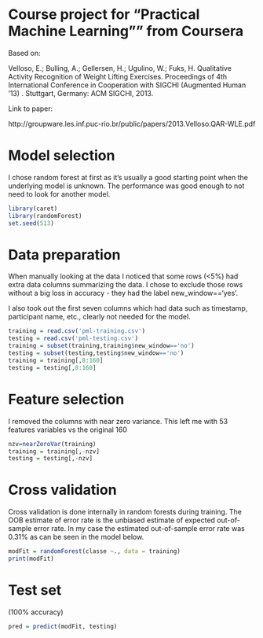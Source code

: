 # Course project for "Practical Machine Learning"" from Coursera

Based on:

Velloso, E.; Bulling, A.; Gellersen, H.; Ugulino, W.; Fuks, H. Qualitative Activity Recognition of Weight Lifting Exercises. Proceedings of 4th International Conference in Cooperation with  SIGCHI (Augmented Human '13) . Stuttgart, Germany: ACM SIGCHI, 2013.

Link to paper:

http://groupware.les.inf.puc-rio.br/public/papers/2013.Velloso.QAR-WLE.pdf

# Model selection

I chose random forest at first as it's usually a good starting point when the underlying model is unknown. The performance was good enough to not need to look for another model.

```r
library(caret)
library(randomForest)
set.seed(513)
```

# Data preparation

When manually looking at the data I noticed that some rows (<5%) had extra data columns summarizing the data. I chose to exclude those rows without a big loss in accuracy - they had the label new_window=='yes'.

I also took out the first seven columns which had data such as timestamp, participant name, etc., clearly not needed for the model.

```r
training = read.csv('pml-training.csv')
testing = read.csv('pml-testing.csv')
training = subset(training,training$new_window=='no')
testing = subset(testing,testing$new_window=='no')
training = training[,8:160]
testing = testing[,8:160]
```

# Feature selection

I removed the columns with near zero variance. This left me with 53 features variables vs the original 160

```r
nzv=nearZeroVar(training)
training = training[,-nzv]
testing = testing[,-nzv]
```

# Cross validation

Cross validation is done internally in random forests during training. The OOB estimate of error rate is the unbiased estimate of expected out-of-sample error rate. In my case the estimated out-of-sample error rate was 0.31% as can be seen in the model below.

```r
modFit = randomForest(classe ~., data = training)
print(modFit)
```

# Test set

(100% accuracy)

```r
pred = predict(modFit, testing)
```
